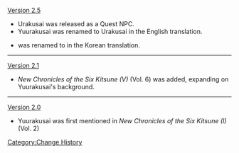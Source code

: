 [[Version 2.5]]
* Urakusai was released as a Quest NPC.
* Yuurakusai was renamed to Urakusai in the English translation.
* {{ko|유낙재|Yunakjae}} was renamed to {{ko|우라쿠사이|Urakusa'i}} in the Korean translation.
----
[[Version 2.1]]
* ''New Chronicles of the Six Kitsune (V)'' (Vol. 6) was added, expanding on Yuurakusai's background.
----
[[Version 2.0]]
* Yuurakusai was first mentioned in ''New Chronicles of the Six Kitsune (I)'' (Vol. 2)
<noinclude>[[Category:Change History]]</noinclude>
